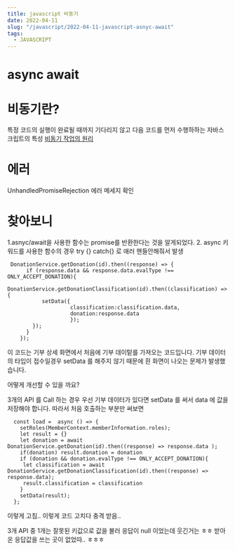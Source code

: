 ```yaml
---
title: javascript 비동기
date: 2022-04-11
slug: "/javascript/2022-04-11-javascript-asnyc-await"
tags:
  - JAVASCRIPT
--- 
```



# async  await


# 비동기란?
특정 코드의 실행이 완료될 때까지 기다리지 않고 다음 코드를 먼저 수행하하는 자바스크립트의 특성
[비동기 작업의 원리](https://it-eldorado.tistory.com/86)

# 에러
UnhandledPromiseRejection
에러 메세지 확인
# 찾아보니
1.asnyc/await을 사용한 함수는 promise를 반환한다는 것을 알게되었다.
2.  async 키워드를 사용한 함수의 경우
    try {} catch{} 로 애러 핸들안해줘서 발생

```
 DonationService.getDonation(id).then((response) => {
      if (response.data && response.data.evalType !== ONLY_ACCEPT_DONATION){
        DonationService.getDonationClassification(id).then((classification) => {
           setData({
                    classification:classification.data,
                    donation:response.data
                    });
        });
      }
    });

```

이 코드는 기부 상세 화면에서 처음에 기부 데이텉를 가져오는 코드입니다.
기부 데이터의 타입이 접수일경우 setData 를 해주지 않기 때문에 흰 화면이 나오는 문제가 발생했습니다.

어떻게 개선할 수 있을 까요?

3개의 API 를 Call 하는 경우 
우선 기부 데이터가 있다면 setData 를 써서 data 에 값을 저장해야 합니다. 따라서 
처음 호출하는 부분만 써보면

```
  const load =  async () => {
    setRoles(MemberContext.memberInformation.roles);
    let result = {}
    let donation = await DonationService.getDonation(id).then((response) => response.data );
    if(donation) result.donation = donation
    if (donation && donation.evalType !== ONLY_ACCEPT_DONATION){
     let classification = await DonationService.getDonationClassification(id).then((response) => response.data);
     result.classification = classification
    }
    setData(result);
  };
```
이렇게 고침..
이렇게 코드 고치다 충격 받음..

3개 API 중 1개는 잘못된 키값으로 값을 불러 응답이 null 이었는데
웃긴거는 ㅎㅎ 받아온 응답값을 쓰는 곳이 없었따.. ㅎㅎㅎ
